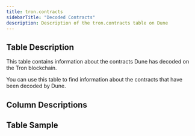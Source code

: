 ```yaml
---
title: tron.contracts
sidebarTitle: "Decoded Contracts"
description: Description of the tron.contracts table on Dune
---
```


## Table Description

This table contains information about the contracts Dune has decoded on the Tron blockchain. 

You can use this table to find information about the contracts that have been decoded by Dune.


## Column Descriptions


<ColumnDescriptions tableSchema="tron" tableName="contracts" />

## Table Sample


<TableSample tableSchema="tron" tableName="contracts" />
